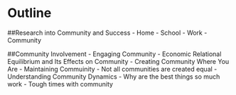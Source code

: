 # Outline

##Research into Community and Success
- Home
- School
- Work
- Community


##Community Involvement
- Engaging Community
    - Economic Relational Equilibrium and Its Effects on Community
    - Creating Community Where You Are
- Maintaining Commuinity
    - Not all communities are created equal
- Understanding Community Dynamics
    - Why are the best things so much work
    - Tough times with community
